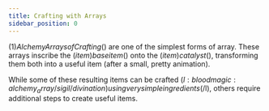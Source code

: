 ```yaml
---
title: Crafting with Arrays
sidebar_position: 0
---
```



$(1)Alchemy Arrays of Crafting$() are one of the simplest forms of array. These arrays inscribe the $(item)base item$() onto the $(item)catalyst$(), transforming them both into a useful item (after a small, pretty animation).

While some of these resulting items can be crafted $(l:bloodmagic:alchemy_array/sigil/divination)using very simple ingredients$(/l), others require additional steps to create useful items.


